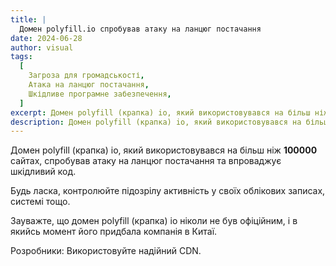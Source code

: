 ```yaml
---
title: |
  Домен polyfill.io спробував атаку на ланцюг постачання
date: 2024-06-28
author: visual
tags:
  [
    Загроза для громадськості,
    Атака на ланцюг постачання,
    Шкідливе програмне забезпечення,
  ]
excerpt: Домен polyfill (крапка) io, який використовувався на більш ніж 100000 сайтах, спробував атаку на ланцюг постачання.
description: Домен polyfill (крапка) io, який використовувався на більш ніж 100000 сайтах, спробував атаку на ланцюг постачання.
---
```



Домен polyfill (крапка) io, який використовувався на більш ніж **100000** сайтах, спробував атаку на ланцюг постачання та впроваджує шкідливий код.

Будь ласка, контролюйте підозрілу активність у своїх облікових записах, системі тощо.

Зауважте, що домен polyfill (крапка) io ніколи не був офіційним, і в якийсь момент його придбала компанія в Китаї.

Розробники: Використовуйте надійний CDN.

<LinkPreview id="https://sansec.io/research/polyfill-supply-chain-attack" />

<LinkPreview id="https://github.com/polyfillpolyfill/polyfill-service/issues/2873" />
